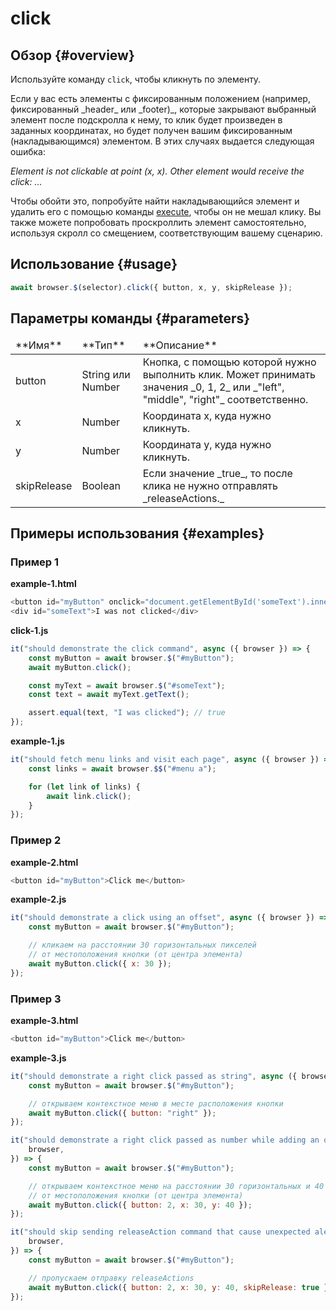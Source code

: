 
# click

## Обзор {#overview}

Используйте команду `click`, чтобы кликнуть по элементу.

<Admonition type="warning">
Если у вас есть элементы с фиксированным положением (например, фиксированный _header_ или _footer)_, которые закрывают выбранный элемент после подскролла к нему, то клик будет произведен в заданных координатах, но будет получен вашим фиксированным (накладывающимся) элементом. В этих случаях выдается следующая ошибка:

_Element is not clickable at point (x, x). Other element would receive the click: ..._

Чтобы обойти это, попробуйте найти накладывающийся элемент и удалить его с помощью команды [execute][execute], чтобы он не мешал клику. Вы также можете попробовать проскроллить элемент самостоятельно, используя скролл со смещением, соответствующим вашему сценарию.

</Admonition>

## Использование {#usage}

```javascript
await browser.$(selector).click({ button, x, y, skipRelease });
```

## Параметры команды {#parameters}

<table>
<thead>
<tr><td>**Имя**</td><td>**Тип**</td><td>**Описание**</td></tr>
</thead>
<tbody>
<tr><td>button</td><td>String или Number</td><td>Кнопка, с помощью которой нужно выполнить клик. Может принимать значения _0, 1, 2_ или _"left", "middle", "right"_ соответственно.</td></tr>
<tr><td>x</td><td>Number</td><td>Координата x, куда нужно кликнуть.</td></tr>
<tr><td>y</td><td>Number</td><td>Координата y, куда нужно кликнуть.</td></tr>
<tr><td>skipRelease</td><td>Boolean</td><td>Если значение _true_, то после клика не нужно отправлять _releaseActions._</td></tr>

</tbody>
</table>

## Примеры использования {#examples}

### Пример 1

**example-1.html**

```javascript
<button id="myButton" onclick="document.getElementById('someText').innerHTML='I was clicked'">Click me</button>
<div id="someText">I was not clicked</div>
```

**click-1.js**

```javascript
it("should demonstrate the click command", async ({ browser }) => {
    const myButton = await browser.$("#myButton");
    await myButton.click();

    const myText = await browser.$("#someText");
    const text = await myText.getText();

    assert.equal(text, "I was clicked"); // true
});
```

**example-1.js**

```javascript
it("should fetch menu links and visit each page", async ({ browser }) => {
    const links = await browser.$$("#menu a");

    for (let link of links) {
        await link.click();
    }
});
```

### Пример 2

**example-2.html**

```javascript
<button id="myButton">Click me</button>
```

**example-2.js**

```javascript
it("should demonstrate a click using an offset", async ({ browser }) => {
    const myButton = await browser.$("#myButton");

    // кликаем на расстоянии 30 горизонтальных пикселей
    // от местоположения кнопки (от центра элемента)
    await myButton.click({ x: 30 });
});
```

### Пример 3

**example-3.html**

```javascript
<button id="myButton">Click me</button>
```

**example-3.js**

```javascript
it("should demonstrate a right click passed as string", async ({ browser }) => {
    const myButton = await browser.$("#myButton");

    // открываем контекстное меню в месте расположения кнопки
    await myButton.click({ button: "right" });
});

it("should demonstrate a right click passed as number while adding an offset", async ({
    browser,
}) => {
    const myButton = await browser.$("#myButton");

    // открываем контекстное меню на расстоянии 30 горизонтальных и 40 вертикальных пикселей
    // от местоположения кнопки (от центра элемента)
    await myButton.click({ button: 2, x: 30, y: 40 });
});

it("should skip sending releaseAction command that cause unexpected alert closure", async ({
    browser,
}) => {
    const myButton = await browser.$("#myButton");

    // пропускаем отправку releaseActions
    await myButton.click({ button: 2, x: 30, y: 40, skipRelease: true });
});
```

[execute]: ../../browser/execute
[webdriver-click]: https://w3c.github.io/webdriver/#dfn-element-click
